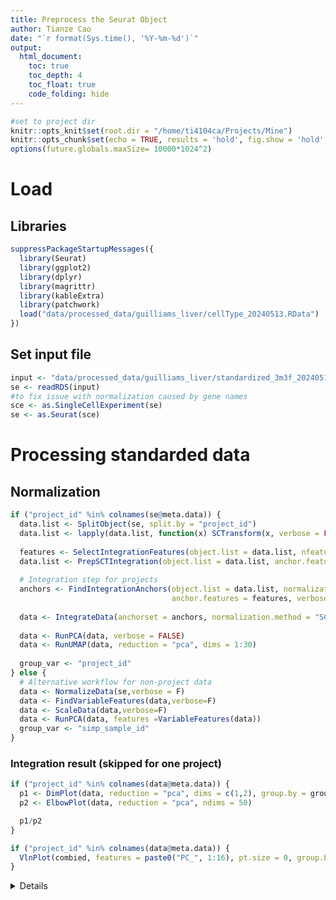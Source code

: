 ```yaml
---
title: Preprocess the Seurat Object
author: Tianze Cao
date: "`r format(Sys.time(), '%Y-%m-%d')`"
output:
  html_document:
    toc: true
    toc_depth: 4
    toc_float: true
    code_folding: hide
---
```


```r
#set to project dir
knitr::opts_knit$set(root.dir = "/home/ti4104ca/Projects/Mine")
knitr::opts_chunk$set(echo = TRUE, results = 'hold', fig.show = 'hold', warning = FALSE)
options(future.globals.maxSize= 10000*1024^2)
```

# Load
## Libraries
```r
suppressPackageStartupMessages({
  library(Seurat)
  library(ggplot2)
  library(dplyr)
  library(magrittr)
  library(kableExtra)
  library(patchwork)
  load("data/processed_data/guilliams_liver/cellType_20240513.RData")
})
```

## Set input file
```r
input <- "data/processed_data/guilliams_liver/standardized_3m3f_20240513.rds"
se <- readRDS(input)
#to fix issue with normalization caused by gene names
sce <- as.SingleCellExperiment(se)
se <- as.Seurat(sce)
```

# Processing standarded data
## Normalization
```r
if ("project_id" %in% colnames(se@meta.data)) {
  data.list <- SplitObject(se, split.by = "project_id")
  data.list <- lapply(data.list, function(x) SCTransform(x, verbose = FALSE))
  
  features <- SelectIntegrationFeatures(object.list = data.list, nfeatures = 3000)
  data.list <- PrepSCTIntegration(object.list = data.list, anchor.features = features, verbose = FALSE)
  
  # Integration step for projects
  anchors <- FindIntegrationAnchors(object.list = data.list, normalization.method = "SCT",
                                    anchor.features = features, verbose = FALSE)
  
  data <- IntegrateData(anchorset = anchors, normalization.method = "SCT", verbose = FALSE)
  
  data <- RunPCA(data, verbose = FALSE)
  data <- RunUMAP(data, reduction = "pca", dims = 1:30)
  
  group_var <- "project_id"
} else {
  # Alternative workflow for non-project data
  data <- NormalizeData(se,verbose = F)
  data <- FindVariableFeatures(data,verbose=F)
  data <- ScaleData(data,verbose=F)
  data <- RunPCA(data, features =VariableFeatures(data))
  group_var <- "simp_sample_id"
}
```

### Integration result (skipped for one project)
```r
if ("project_id" %in% colnames(data@meta.data)) {
  p1 <- DimPlot(data, reduction = "pca", dims = c(1,2), group.by = group_var, split.by = "sex")
  p2 <- ElbowPlot(data, reduction = "pca", ndims = 50)

  p1/p2
}
```

```r
if ("project_id" %in% colnames(data@meta.data)) {
  VlnPlot(combied, features = paste0("PC_", 1:16), pt.size = 0, group.by = group_var)
}
```
<details>
  <summary>Details</summary>
    ```r
    if ("project_id" %in% colnames(data@meta.data)) {
      VlnPlot(data, features = paste0("PC_", 1:16), pt.size = 0, group.by = group_var)
    }
    ```
</details>

```r
if ("project_id" %in% colnames(data@meta.data)) {
  p1 <- DimPlot(data, reduction = "umap", group.by = "cell_type", label = TRUE) + theme(legend.position = "bottom")
  p2 <- DimPlot(data, reduction = "umap", group.by = "simp_cell_type", label = TRUE) + theme(legend.position = "bottom")
  
  p1/p2
}
```

## Dimensionality reduction
### Run PCA
```r
data <- RunPCA(data, features =VariableFeatures(data))
```

#### Examine components
```r
p1 <- DimPlot(data, reduction = "pca", dims = c(1,2), group.by = group_var, split.by = "sex")
p2 <- ElbowPlot(data, reduction = "pca", ndims = 30)

p1/p2
```

```r
VlnPlot(data, features = paste0("PC_", 1:16), pt.size = 0, group.by = group_var)
```
<details>
  <summary>Details</summary>
    ```r
    VlnPlot(data, features = paste0("PC_", 1:16), pt.size = 0, group.by = group_var)
    ```
</details>

### Run harmony
#### Set groups to harmonize
```r
groups <- c("sample_id")
theta.use <- 1

data <- harmony::RunHarmony(data, group.by.vars=groups, theta =theta.use,  
                      plot_convergence = TRUE, verbose = FALSE)
```

#### Examine components
```r
if (length(groups) > 0) {
  p1 <- DimPlot(data, reduction = "harmony", group.by = group_var, split.by = "sex")
  p2 <- ElbowPlot(data, reduction = "harmony", ndims = 60)
  
  p1/p2
}
```

test
```r
harmony_components <- seq(1, 28, by = 2)
plot_list <- list()

for (i in harmony_components) {
  plot <- DimPlot(data, reduction = "harmony", dims = c(i,(i+1)),
                  group.by = groups, split.by = group_var)
  plot_list[[paste("Harmony", i)]] <- plot
}
cowplot::plot_grid(plotlist=plot_list, ncol = 2)
#VlnPlot(data, features = paste0("harmony_", c(3,4,5,6,9,10,13,14,15,16,19,20)), pt.size = 0, group.by = group_var)
```


## Clustering
### Set reduction, dims
TODO: issue with knitting clustree plot
```r
reduction <- "harmony"
dims <- c(1:3,7:9,11:13,16:18,20:28)

data <- FindNeighbors(data, reduction = reduction, dims = dims, graph.name = paste0("RNA_snn_harmony_theta", theta.use, ".PC", max(dims)), verbose = FALSE)
for (i in seq(0, 1, 0.1)) {
  data <- FindClusters(data, resolution = i, graph.name = paste0("RNA_snn_harmony_theta", theta.use, ".PC", max(dims)), verbose = FALSE)
}

#has problem to knit
#clustree::clustree(data, prefix = paste0("RNA_snn_harmony_theta", theta.use, ".PC", max(dims), "_res."))
```

### Set resolution
```r
resolution <- 0.6

data <- FindClusters(data, resolution = resolution, graph.name = paste0("RNA_snn_harmony_theta", theta.use, ".PC", max(dims)), verbose = FALSE)
data <- RunUMAP(data, reducton = reduction, dims = dims, verbose = FALSE)

DimPlot(data, reduction = "umap", group.by = "seurat_clusters", label = TRUE) + theme(legend.position = "bottom")
```

# Cell type annotation
## UMAP plots
```r
data$cell_type <- factor(data$cell_type, levels=ct_order)
data$simp_cell_type <- factor(data$simp_cell_type, levels=simp_ct_order)
```

### Include unclassified immune cells (skipped if all are classified)
```r
if ("Immune unclassified" %in% data$simp_cell_type){
  p1 <- DimPlot(data, reduction = "umap", group.by = "cell_type", label = TRUE) + theme(legend.position = "bottom")
  p2 <- DimPlot(data, reduction = "umap", group.by = "simp_cell_type", label = TRUE) + theme(legend.position = "bottom")
  
  p1/p2
}
```
<details>
  <summary>Details</summary>
    ```r
    if ("Immune unclassified" %in% data$simp_cell_type){
      p1 <- DimPlot(data, reduction = "umap", group.by = "cell_type", label = TRUE) + theme(legend.position = "bottom")
      p2 <- DimPlot(data, reduction = "umap", group.by = "simp_cell_type", label = TRUE) + theme(legend.position = "bottom")
      
      p1/p2
    }
    ```
</details>

### Exclude unclassified immune cells
```r
if ("Immune unclassified" %in% data$simp_cell_type){
  classified <- subset(data, simp_cell_type != "Immune unclassified")
  
  p1 <- DimPlot(classified, reduction = "umap", group.by = "cell_type", label = TRUE) + theme(legend.position = "bottom")
  p2 <- DimPlot(classified, reduction = "umap", group.by = "simp_cell_type", label = TRUE) + theme(legend.position = "bottom")
  
  p1/p2
} else {
  umap <- DimPlot(data, reduction = "umap", group.by = "cell_type", cols = ct_colors, label = TRUE) + theme(legend.position = "bottom") + labs(title = NULL)
  p2 <- DimPlot(data, reduction = "umap", group.by = "simp_cell_type", cols = simp_ct_colors, label = TRUE) + theme(legend.position = "bottom") + labs(title = NULL)
  
  umap/p2
}
```

## Marker genes
### Cluster markers
```r
Idents(data) <- "seurat_clusters"
```

```r
clusters.markers <- FindAllMarkers(data, only.pos = TRUE)
clusters.markers %>%
    group_by(cluster) %>%
    dplyr::filter(avg_log2FC > 1) %>%
    slice_head(n = 10) %>%
    ungroup() -> clusters.top10
```

```r
clusters.top10 <- read.csv("data/processed_data/guilliams_liver/top10markers_Clusters_20240516.csv")
```

```r
kbl(clusters.top10) %>%
  kable_paper() %>%
  scroll_box(width = "620px", height = "300px")
```

```r
#downsample due to https://github.com/satijalab/seurat/issues/2724
DoHeatmap(subset(data, downsample = 500), features = clusters.top10$gene) + NoLegend()
```

### Cell type markers
```r
Idents(data) <- "cell_type"
```

```r
cts.top10 <- data.frame()

for (ct in unique(data$cell_type)) {
  # Replace blank spaces with underscores in the cell type string
  ct_name <- gsub(" ", "_", as.character(ct))
  
  ct.markers <- FindMarkers(data, ident.1 = ct, only.pos = TRUE) %>%
    mutate(cell_type = ct_name) %>%
    mutate(gene = rownames(.))
  
  ct.top10.markers <- ct.markers %>% 
    top_n(n = 10, wt = avg_log2FC)

  #save result to one dataframe cts.top10
  cts.top10 <- bind_rows(cts.top10, ct.top10.markers)
}

cts.top10$cell_type <- gsub("_", " ", as.character(cts.top10$cell_type))
cts.top10$cell_type <- factor(cts.top10$cell_type, levels=ct_order)
cts.top10 <- cts.top10 %>%
  arrange(cell_type)
```

```r
cts.top10 <- read.csv("data/processed_data/guilliams_liver/top10markers_CellTypes_20240516.csv")
```

```r
kbl(cts.top10) %>%
  kable_paper() %>%
  scroll_box(width = "620px", height = "300px")
```

```r
#downsample due to https://github.com/satijalab/seurat/issues/2724
mk <- DoHeatmap(subset(data, downsample = 500), features = cts.top10$gene, size = 4, angle = 90) + NoLegend()
mk
```

# Patchwork
```r
nFeature_min = 200
nFeature_max = 5000

nCount_min = 500
nCount_max = 30000

percent.mt_min = 0
percent.mt_max = 10

layout <- "
#####FFFF
EEEEEFFFF
EEEEEFFFF
EEEEEFFFF
EEEEEFFFF
EEEEEFFFF
EEEEEFFFF
EEEEEFFFF
EEEEEFFFF
EEEEEFFFF
EEEEEFFFF
"

wrap_plots(umap, mk) + plot_layout(design = layout) +
  plot_annotation(tag_levels = "A", 

                                 caption = "Figure 2. UMAP visualization and markers of cell types.") & 
  theme(plot.caption = ggtext::element_textbox_simple(size = 15))
```

# Save
## Set output file
```r
output_dir <- "data/processed_data/guilliams_liver/"
date <- format(Sys.Date(), "%Y%m%d")
```

```r
saveRDS(data, file = file.path(output_dir, paste0("integrated_3m3f_", date, ".rds")), compress = FALSE)
write.table(clusters.top10, file = file.path(output_dir, paste0("top10markers_Clusters_", date,".csv")), sep = ",", row.names = FALSE)
write.table(cts.top10, file = file.path(output_dir, paste0("top10markers_CellTypes_", date, ".csv")), sep = ",", row.names = FALSE)
```

# Notes
```r
sessionInfo()
```
